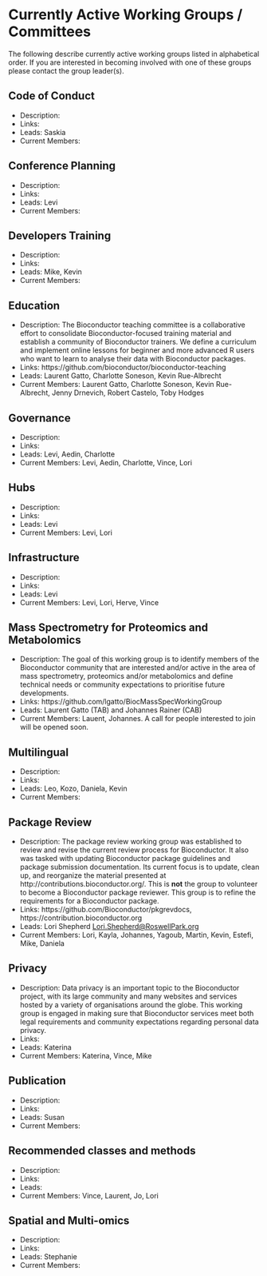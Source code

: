 # Currently Active Working Groups / Committees 

The following describe currently active working groups listed in alphabetical
order. If you are interested in becoming involved with one of these groups
please contact the group leader(s).


## Code of Conduct

- Description:
- Links:
- Leads: Saskia 
- Current Members:

## Conference Planning

- Description:
- Links:
- Leads: Levi 
- Current Members:


## Developers Training

- Description:
- Links:
- Leads: Mike, Kevin
- Current Members:

## Education

- Description: The Bioconductor teaching committee is a collaborative effort to consolidate Bioconductor-focused training material and establish a community of Bioconductor trainers. We define a curriculum and implement online lessons for beginner and more advanced R users who want to learn to analyse their data with Bioconductor packages.
- Links: https://github.com/bioconductor/bioconductor-teaching
- Leads: Laurent Gatto, Charlotte Soneson, Kevin Rue-Albrecht
- Current Members: Laurent Gatto, Charlotte Soneson, Kevin Rue-Albrecht, Jenny Drnevich, Robert Castelo, Toby Hodges 

## Governance

- Description:
- Links:
- Leads: Levi, Aedin, Charlotte
- Current Members: Levi, Aedin, Charlotte, Vince, Lori

## Hubs

- Description:
- Links:
- Leads: Levi
- Current Members: Levi, Lori

## Infrastructure

- Description:
- Links:
- Leads: Levi
- Current Members: Levi, Lori, Herve, Vince

## Mass Spectrometry for Proteomics and Metabolomics

- Description: The goal of this working group is to identify members of the
  Bioconductor community that are interested and/or active in the area of mass
  spectrometry, proteomics and/or metabolomics and define technical needs or
  community expectations to prioritise future developments.
- Links: https://github.com/lgatto/BiocMassSpecWorkingGroup
- Leads: Laurent Gatto (TAB) and Johannes Rainer (CAB) 
- Current Members: Lauent, Johannes. A call for people interested to join will
  be opened soon.

## Multilingual

- Description:
- Links:
- Leads: Leo, Kozo, Daniela, Kevin
- Current Members:

## Package Review

- Description: The package review working group was established to review and
revise the current review process for Bioconductor. It also was tasked with
updating Bioconductor package guidelines and package submission
documentation. Its current focus is to update, clean up, and reorganize the
material presented at http://contributions.bioconductor.org/. This is <b>not</b> the
group to volunteer to become a Bioconductor package reviewer. This group is to
refine the requirements for a Bioconductor package.
- Links: https://github.com/Bioconductor/pkgrevdocs, https://contribution.bioconductor.org
- Leads: Lori Shepherd <Lori.Shepherd@RoswellPark.org>
- Current Members: Lori, Kayla, Johannes, Yagoub, Martin, Kevin, Estefi, Mike, Daniela

## Privacy

- Description: Data privacy is an important topic to the Bioconductor project, 
with its large community and many websites and services hosted by a variety of
organisations around the globe.  This working group is engaged in making sure 
that Bioconductor services meet both legal requirements and community 
expectations regarding personal data privacy.
- Links:
- Leads: Katerina
- Current Members: Katerina, Vince, Mike

## Publication

- Description:
- Links:
- Leads: Susan
- Current Members:

## Recommended classes and methods

- Description:
- Links:
- Leads: 
- Current Members: Vince, Laurent, Jo, Lori

## Spatial and Multi-omics

- Description:
- Links:
- Leads: Stephanie 
- Current Members: 
